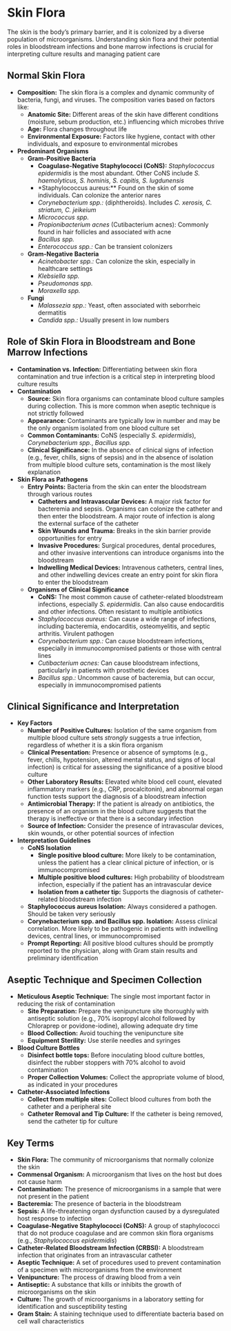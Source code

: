# Skin Flora {-}

The skin is the body's primary barrier, and it is colonized by a diverse population of microorganisms. Understanding skin flora and their potential roles in bloodstream infections and bone marrow infections is crucial for interpreting culture results and managing patient care

## **Normal Skin Flora** {-}

*   **Composition:** The skin flora is a complex and dynamic community of bacteria, fungi, and viruses. The composition varies based on factors like:
    *   **Anatomic Site:** Different areas of the skin have different conditions (moisture, sebum production, etc.) influencing which microbes thrive
    *   **Age:** Flora changes throughout life
    *   **Environmental Exposure:** Factors like hygiene, contact with other individuals, and exposure to environmental microbes
*   **Predominant Organisms**
    *   **Gram-Positive Bacteria**
        *   **Coagulase-Negative Staphylococci (CoNS):** *Staphylococcus epidermidis* is the most abundant. Other CoNS include *S. haemolyticus, S. hominis, S. capitis, S. lugdunensis*
        *   *Staphylococcus aureus:** Found on the skin of some individuals. Can colonize the anterior nares
        *   *Corynebacterium spp.:* (diphtheroids). Includes *C. xerosis, C. striatum, C. jeikeium*
        *   *Micrococcus spp.*
        *   *Propionibacterium acnes* (Cutibacterium acnes): Commonly found in hair follicles and associated with acne
        *   *Bacillus spp.*
        *   *Enterococcus spp.:* Can be transient colonizers
    *   **Gram-Negative Bacteria**
        *   *Acinetobacter spp.:* Can colonize the skin, especially in healthcare settings
        *   *Klebsiella spp.*
        *   *Pseudomonas spp.*
        *   *Moraxella spp.*
    *   **Fungi**
        *   *Malassezia spp.:* Yeast, often associated with seborrheic dermatitis
        *   *Candida spp.:* Usually present in low numbers

## **Role of Skin Flora in Bloodstream and Bone Marrow Infections** {-}

*   **Contamination vs. Infection:** Differentiating between skin flora contamination and true infection is a critical step in interpreting blood culture results
*   **Contamination**
    *   **Source:** Skin flora organisms can contaminate blood culture samples during collection. This is more common when aseptic technique is not strictly followed
    *   **Appearance:** Contaminants are typically low in number and may be the only organism isolated from one blood culture set
    *   **Common Contaminants:** CoNS (especially *S. epidermidis*), *Corynebacterium spp.*, *Bacillus spp.*
    *   **Clinical Significance:** In the absence of clinical signs of infection (e.g., fever, chills, signs of sepsis) and in the absence of isolation from multiple blood culture sets, contamination is the most likely explanation
*   **Skin Flora as Pathogens**
    *   **Entry Points:** Bacteria from the skin can enter the bloodstream through various routes
        *   **Catheters and Intravascular Devices:** A major risk factor for bacteremia and sepsis. Organisms can colonize the catheter and then enter the bloodstream. A major route of infection is along the external surface of the catheter
        *   **Skin Wounds and Trauma:** Breaks in the skin barrier provide opportunities for entry
        *   **Invasive Procedures:** Surgical procedures, dental procedures, and other invasive interventions can introduce organisms into the bloodstream
        *   **Indwelling Medical Devices:** Intravenous catheters, central lines, and other indwelling devices create an entry point for skin flora to enter the bloodstream
    *   **Organisms of Clinical Significance**
        *   **CoNS:** The most common cause of catheter-related bloodstream infections, especially *S. epidermidis*. Can also cause endocarditis and other infections. Often resistant to multiple antibiotics
        *   *Staphylococcus aureus:* Can cause a wide range of infections, including bacteremia, endocarditis, osteomyelitis, and septic arthritis. Virulent pathogen
        *   *Corynebacterium spp.:* Can cause bloodstream infections, especially in immunocompromised patients or those with central lines
        *   *Cutibacterium acnes:* Can cause bloodstream infections, particularly in patients with prosthetic devices
        *   *Bacillus spp.:* Uncommon cause of bacteremia, but can occur, especially in immunocompromised patients

## **Clinical Significance and Interpretation** {-}

*   **Key Factors**
    *   **Number of Positive Cultures:** Isolation of the same organism from multiple blood culture sets *strongly* suggests a true infection, regardless of whether it is a skin flora organism
    *   **Clinical Presentation:** Presence or absence of symptoms (e.g., fever, chills, hypotension, altered mental status, and signs of local infection) is critical for assessing the significance of a positive blood culture
    *   **Other Laboratory Results:** Elevated white blood cell count, elevated inflammatory markers (e.g., CRP, procalcitonin), and abnormal organ function tests support the diagnosis of a bloodstream infection
    *   **Antimicrobial Therapy:** If the patient is already on antibiotics, the presence of an organism in the blood culture suggests that the therapy is ineffective or that there is a secondary infection
    *   **Source of Infection:** Consider the presence of intravascular devices, skin wounds, or other potential sources of infection
*   **Interpretation Guidelines**
    *   **CoNS Isolation**
        *   **Single positive blood culture:** More likely to be contamination, unless the patient has a clear clinical picture of infection, or is immunocompromised
        *   **Multiple positive blood cultures:** High probability of bloodstream infection, especially if the patient has an intravascular device
        *   **Isolation from a catheter tip:** Supports the diagnosis of catheter-related bloodstream infection
    *   **Staphylococcus aureus Isolation:** Always considered a pathogen. Should be taken very seriously
    *   **Corynebacterium spp. and Bacillus spp. Isolation:** Assess clinical correlation. More likely to be pathogenic in patients with indwelling devices, central lines, or immunocompromised
    *   **Prompt Reporting:** All positive blood cultures should be promptly reported to the physician, along with Gram stain results and preliminary identification

## **Aseptic Technique and Specimen Collection** {-}

*   **Meticulous Aseptic Technique:** The single most important factor in reducing the risk of contamination
    *   **Site Preparation:** Prepare the venipuncture site thoroughly with antiseptic solution (e.g., 70% isopropyl alcohol followed by Chloraprep or povidone-iodine), allowing adequate dry time
    *   **Blood Collection:** Avoid touching the venipuncture site
    *   **Equipment Sterility:** Use sterile needles and syringes
*   **Blood Culture Bottles**
    *   **Disinfect bottle tops:** Before inoculating blood culture bottles, disinfect the rubber stoppers with 70% alcohol to avoid contamination
    *   **Proper Collection Volumes:** Collect the appropriate volume of blood, as indicated in your procedures
*   **Catheter-Associated Infections**
    *   **Collect from multiple sites:** Collect blood cultures from both the catheter and a peripheral site
    *   **Catheter Removal and Tip Culture:** If the catheter is being removed, send the catheter tip for culture

## **Key Terms** {-}
*   **Skin Flora:** The community of microorganisms that normally colonize the skin
*   **Commensal Organism:** A microorganism that lives on the host but does not cause harm
*   **Contamination:** The presence of microorganisms in a sample that were not present in the patient
*   **Bacteremia:** The presence of bacteria in the bloodstream
*   **Sepsis:** A life-threatening organ dysfunction caused by a dysregulated host response to infection
*   **Coagulase-Negative Staphylococci (CoNS):** A group of staphylococci that do not produce coagulase and are common skin flora organisms (e.g., *Staphylococcus epidermidis*)
*   **Catheter-Related Bloodstream Infection (CRBSI):** A bloodstream infection that originates from an intravascular catheter
*   **Aseptic Technique:** A set of procedures used to prevent contamination of a specimen with microorganisms from the environment
*   **Venipuncture:** The process of drawing blood from a vein
*   **Antiseptic:** A substance that kills or inhibits the growth of microorganisms on the skin
*   **Culture:** The growth of microorganisms in a laboratory setting for identification and susceptibility testing
*   **Gram Stain:** A staining technique used to differentiate bacteria based on cell wall characteristics
